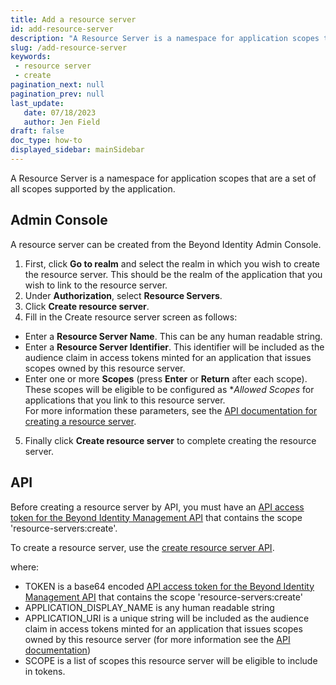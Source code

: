 ```yaml
---
title: Add a resource server
id: add-resource-server
description: "A Resource Server is a namespace for application scopes that are a set of all scopes supported by the application. "
slug: /add-resource-server
keywords: 
 - resource server
 - create
pagination_next: null
pagination_prev: null
last_update: 
   date: 07/18/2023
   author: Jen Field
draft: false
doc_type: how-to
displayed_sidebar: mainSidebar
---
```





A Resource Server is a namespace for application scopes that are a set of all scopes supported by the application.  

<ResourceServerDescription />

## Admin Console
A resource server can be created from the Beyond Identity Admin Console. 
1. First, click **Go to realm** and select the realm in which you wish to create the resource server. This should be the realm of the application that you wish to link to the resource server.  
2. Under **Authorization**, select **Resource Servers**.  
3. Click **Create resource server**.  
4. Fill in the Create resource server screen as follows:
 - Enter a **Resource Server Name**. This can be any human readable string.  
 - Enter a **Resource Server Identifier**. This identifier will be included as the audience claim in access tokens minted for an application that issues scopes owned by this resource server. 
 - Enter one or more **Scopes** (press **Enter** or **Return** after each scope).  These scopes will be eligible to be configured as **Allowed Scopes* for applications that you link to this resource server.  
 For more information these parameters, see the [API documentation for creating a resource server](https://developer.beyondidentity.com/api/v1#tag/Resource-Servers/operation/CreateResourceServer).  
 5. Finally click **Create resource server** to complete creating the resource server.  


## API
Before creating a resource server by API, you must have an [API access token for the Beyond Identity Management API](/docs/create-api-token#example-create-a-token-for-the-beyond-identity-management-api) that contains the scope 'resource-servers:create'.  


To create a resource server, use the [create resource server API](https://developer.beyondidentity.com/api/v1#tag/Resource-Servers/operation/CreateResourceServer).  

  <MultiLanguageCodeBlock
  curl='curl "https://api-$(REGION).beyondidentity.com/v1/tenants/$(TENANT_ID)/realms/$(REALM_ID)/resource-servers" \
  -X POST \
  -H "Authorization: Bearer $(TOKEN)" \
  -H "Content-Type: application/json" \
  -d "{\"resource_server\":{\"display_name\":\"$(APPLICATION_DISPLAY_NAME)\",\"identifier\":\"$(APPLICATION_URI)\",\"scopes\":[\"$(SCOPE)\"]}}"'
  title="/resource-servers"
  />  

where:  
 - TOKEN is a base64 encoded [API access token for the Beyond Identity Management API](/docs/create-api-token#example-create-a-token-for-the-beyond-identity-management-api) that contains the scope 'resource-servers:create'  
 - APPLICATION_DISPLAY_NAME is any human readable string  
 - APPLICATION_URI is a unique string will be included as the audience claim in access tokens minted for an application that issues scopes owned by this resource server (for more information see the [API documentation](https://developer.beyondidentity.com/api/v1#tag/Resource-Servers/operation/CreateResourceServer))  
 - SCOPE is a list of scopes this resource server will be eligible to include in tokens. 


